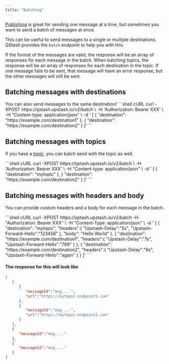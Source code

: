 ---
title: "Batching"
---

[Publishing](/qstash/howto/publishing) is great for sending one message 
at a time, but sometimes you want to send a batch of messages at once.

This can be useful to send messages to a single or multiple destinations.
QStash provides the `batch` endpoint to help 
you with this.

If the format of the messages are valid, the response will be an array of
responses for each message in the batch. When batching topics, the response
will be an array of responses for each destination in the topic. If one 
message fails to be sent, that message will have an error response, but the
other messages will still be sent.

## Batching messages with destinations

<Info>
You can also send messages to the same destination!
</Info>

<CodeGroup>
```shell cURL
curl -XPOST https://qstash.upstash.io/v2/batch \
    -H 'Authorization: Bearer XXX' \
    -H "Content-type: application/json" \
    -d '
     [
      {
        "destination": "https://example.com/destination1"
      },
      {
        "destination": "https://example.com/destination2"
      }
     ]'
```
</CodeGroup>

## Batching messages with topics

If you have a [topic](/qstash/howto/topic-endpoint), you can batch send with 
the topic as well.

<CodeGroup>
```shell cURL
curl -XPOST https://qstash.upstash.io/v2/batch \
    -H 'Authorization: Bearer XXX' \
    -H "Content-type: application/json" \
    -d '
     [
      {
        "destination": "mytopic"
      },
      {
        "destination": "https://example.com/destination2"
      }
     ]'
```
</CodeGroup>

## Batching messages with headers and body

You can provide custom headers and a body for each message in the batch.

<CodeGroup>
```shell cURL
curl -XPOST https://qstash.upstash.io/v2/batch   -H "Authorization: Bearer XXX" \
    -H "Content-Type: application/json" \
    -d '
    [
      {
          "destination": "mytopic",
          "headers":{
            "Upstash-Delay":"5s",
            "Upstash-Forward-Hello":"123456"
          },
          "body": "Hello World"
      },
      {
          "destination": "https://example.com/destination1",
          "headers":{
            "Upstash-Delay":"7s",
            "Upstash-Forward-Hello":"789"
          }
      },
      {
          "destination": "https://example.com/destination2",
          "headers":{
            "Upstash-Delay":"9s",
            "Upstash-Forward-Hello":"again"
          }
      }
    ]'
```
</CodeGroup>

#### The response for this will look like

```json
[
   [
      {
         "messageId":"msg_...",
         "url":"https://mytopic-endpoint1.com"
      },
      {
         "messageId":"msg_...",
         "url":"https://mytopic-endpoint2.com"
      }
   ],
   {
      "messageId":"msg_..."
   },
   {
      "messageId":"msg_..."
   }
]
```